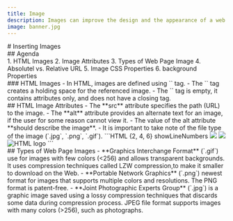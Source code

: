 ```yaml
---
title: Image
description: Images can improve the design and the appearance of a web page.
image: banner.jpg
---
```


<section>
# Inserting Images
</section>
<section>
## Agenda
<br />
1. HTML Images
2. Image Attributes
3. Types of Web Page Image
4. Absolutel vs. Relative URL
5. Image CSS Properties
6. background Properties
</section>
<section>
### HTML Images
- In HTML, images are defined using `<img />` tag.
- The `<img />` tag creates a holding space for the referenced image.
- The `<img />` tag is empty, it contains attributes only, and does not have a closing tag.
</section>
<section>
## HTML Image Attributes
- The **src** attribute specifies the path (URL) to the image.
- The **alt** attribute provides an alternate text for an image, if the user for some reason cannot view it.
- The value of the alt attribute **should describe the image**.
- It is important to take note of the file type of the image (`.jpg`, `.png`, `.gif`).
<MDXSeparator />
```HTML {2, 4, 6} showLineNumbers
<body>
  <img src="html.png" />

  <img src="images/html.png" />

  <img src="images/html.png" alt="HTML logo">
</body>
```
</section>
<section>
## Types of Web Page Images
- **Graphics Interchange Format** (`.gif`) use for images with few colors (<256) and allows transparent backgrounds. It uses compression techniques called LZW compression,to make it smaller to download on the Web.
- **Portable Network Graphics** (`.png`) newest format for images that supports multiple colors and resolutions. The PNG format is patent-free.
- **Joint Photographic Experts Group** (`.jpg`) is a graphic image saved using a lossy compression techniques that discards some data during compression process. JPEG file format supports images with many colors (>256), such as photographs.
</section>
